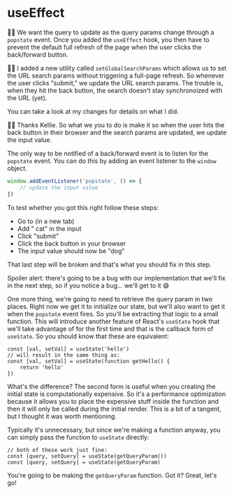 # useEffect

👨‍💼 We want the query to update as the query params change through a `popstate`
event. Once you added the `useEffect` hook, you then have to prevent the default
full refresh of the page when the user clicks the back/forward button.

🧝‍♂️ I added a new utility called `setGlobalSearchParams` which allows us to set
the URL search params without triggering a full-page refresh. So whenever the
user clicks "submit," we update the URL search params. The trouble is, when they
hit the back button, the search doesn't stay synchronoized with the URL (yet).

You can take a look at <DiffLink app1={-1} app2={0}>my changes</DiffLink> for
details on what I did.

👨‍💼 Thanks Kellie. So what we you to do is make it so when the user hits the back
button in their browser and the search params are updated, we update the input
value.

The only way to be notified of a back/forward event is to listen for the
`popstate` event. You can do this by adding an event listener to the `window`
object.

```javascript
window.addEventListener('popstate', () => {
	// update the input value
})
```

To test whether you got this right follow these steps:

- Go to <LinkToApp to="/?query=dog" /> (in a new tab)
- Add " cat" in the input
- Click "submit"
- Click the back button in your browser
- The input value should now be "dog"

That last step will be broken and that's what you should fix in this step.

<callout-warning class="aside">
	Spoiler alert: there's going to be a bug with our implementation that we'll
	fix in the next step, so if you notice a bug... we'll get to it 😅
</callout-warning>

One more thing, we're going to need to retrieve the query param in two places.
Right now we get it to initialize our state, but we'll also want to get it when
the `popstate` event fires. So you'll be extracting that logic to a small
function. This will introduce another feature of React's `useState` hook that
we'll take advantage of for the first time and that is the callback form of
`useState`. So you should know that these are equivalent:

```tsx
const [val, setVal] = useState('hello')
// will result in the same thing as:
const [val, setVal] = useState(function getHello() {
	return 'hello'
})
```

What's the difference? The second form is useful when you creating the initial
state is computationally expensive. So it's a performance optimization because
it allows you to place the expensive stuff inside the function and then it will
only be called during the initial render. This is a bit of a tangent, but I
thought it was worth mentioning.

Typically it's unnecessary, but since we're making a function anyway, you can
simply pass the function to `useState` directly:

```tsx
// both of these work just fine:
const [query, setQuery] = useState(getQueryParam())
const [query, setQuery] = useState(getQueryParam)
```

You're going to be making the `getQueryParam` function. Got it? Great, let's go!
